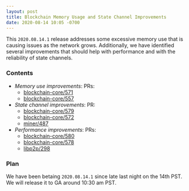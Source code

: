 ```yaml
---
layout: post
title: Blockchain Memory Usage and State Channel Improvements
date: 2020-08-14 10:05 -0700
---
```


This `2020.08.14.1` release addresses some excessive memory use that is causing issues as the
network grows. Additionally, we have identified several improvements that should help with
performance and with the reliability of state channels.

<!--truncate-->

### Contents

- _Memory use improvements_: PRs:
  - [blockchain-core/571](https://github.com/helium/blockchain-core/pull/571)
  - [blockchain-core/557](https://github.com/helium/blockchain-core/pull/557)
- _State channel improvements_: PR:
  - [blockchain-core/579](https://github.com/helium/blockchain-core/pull/579)
  - [blockchain-core/572](https://github.com/helium/blockchain-core/pull/572)
  - [miner/487](https://github.com/helium/blockchain-core/pull/487)
- _Performance improvements_: PRs:
  - [blockchain-core/580](https://github.com/helium/blockchain-core/pull/580)
  - [blockchain-core/578](https://github.com/helium/blockchain-core/pull/578)
  - [libp2p/298](https://github.com/helium/erlang-libp2p/pull/298)

### Plan

We have been betaing `2020.08.14.1` since late last night on the 14th PST. We will release it to GA
around 10:30 am PST.
